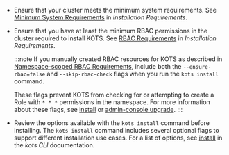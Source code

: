 * Ensure that your cluster meets the minimum system requirements. See [Minimum System Requirements](/enterprise/installing-general-requirements#minimum-system-requirements) in _Installation Requirements_.

* Ensure that you have at least the minimum RBAC permissions in the cluster required to install KOTS. See [RBAC Requirements](/enterprise/installing-general-requirements#rbac-requirements) in _Installation Requirements_.

  :::note
  If you manually created RBAC resources for KOTS as described in [Namespace-scoped RBAC Requirements](/enterprise/installing-general-requirements#namespace-scoped), include both the `--ensure-rbac=false` and `--skip-rbac-check` flags when you run the `kots install` command.
  
  These flags prevent KOTS from checking for or attempting to create a Role with `* * *` permissions in the namespace. For more information about these flags, see [install](/reference/kots-cli-install) or [admin-console upgrade](/reference/kots-cli-admin-console-upgrade).
  :::

* Review the options available with the `kots install` command before installing. The `kots install` command includes several optional flags to support different installation use cases. For a list of options, see [install](/reference/kots-cli-install) in the _kots CLI_ documentation.